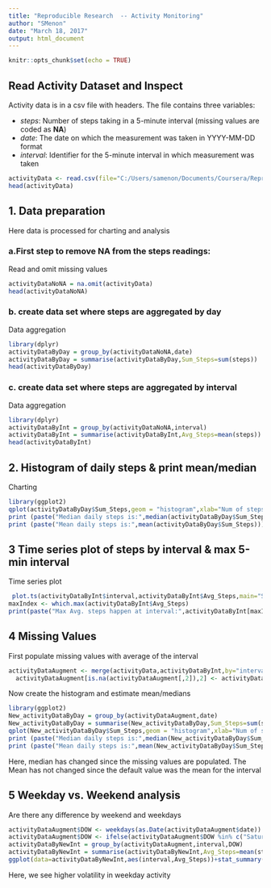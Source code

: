 ```yaml
---
title: "Reproducible Research  -- Activity Monitoring"
author: "SMenon"
date: "March 18, 2017"
output: html_document
---
```


```r
knitr::opts_chunk$set(echo = TRUE)
```

## Read Activity Dataset and Inspect  

Activity data is in a csv file with headers. The file contains three variables:  

* *steps*: Number of steps taking in a 5-minute interval (missing values are coded as **NA**)  
* *date*: The date on which the measurement was taken in YYYY-MM-DD format  
* *interval*: Identifier for the 5-minute interval in which measurement was taken  

```r
activityData <- read.csv(file="C:/Users/samenon/Documents/Coursera/ReproResearch/activity.csv",header=TRUE,sep=",")
head(activityData)
```

## 1. Data preparation

Here data is processed for charting and analysis  

### a.First step to remove NA from the steps readings:  

Read and omit missing values  
```r
activityDataNoNA = na.omit(activityData)
head(activityDataNoNA)
```

### b. create data set where steps are aggregated by day

Data aggregation  

```r
library(dplyr)
activityDataByDay = group_by(activityDataNoNA,date)
activityDataByDay = summarise(activityDataByDay,Sum_Steps=sum(steps))
head(activityDataByDay)
```

### c. create data set where steps are aggregated by interval

Data aggregation  

```r
library(dplyr)
activityDataByInt = group_by(activityDataNoNA,interval)
activityDataByInt = summarise(activityDataByInt,Avg_Steps=mean(steps))
head(activityDataByInt)
```

## 2. Histogram of daily steps & print mean/median
Charting  

```r
library(ggplot2)
qplot(activityDataByDay$Sum_Steps,geom = "histogram",xlab="Num of steps", ylab="frequency")
print (paste("Median daily steps is:",median(activityDataByDay$Sum_Steps)))
print (paste("Mean daily steps is:",mean(activityDataByDay$Sum_Steps)))
```

## 3 Time series plot of steps by interval & max 5-min interval
Time series plot  

```r
 plot.ts(activityDataByInt$interval,activityDataByInt$Avg_Steps,main="Steps by Interval",type="l",xlab="Interval", ylab="Average Steps")
maxIndex <- which.max(activityDataByInt$Avg_Steps)
print(paste("Max Avg. steps happen at interval:",activityDataByInt[maxIndex,1]))
```
## 4 Missing Values

First populate missing values with average of the interval  

```r
activityDataAugment <- merge(activityData,activityDataByInt,by="interval")
  activityDataAugment[is.na(activityDataAugment[,2]),2] <- activityDataAugment[is.na(activityDataAugment[,2]),4]
```
  Now create the histogram and estimate mean/medians
```r
library(ggplot2)
New_activityDataByDay = group_by(activityDataAugment,date)
New_activityDataByDay = summarise(New_activityDataByDay,Sum_Steps=sum(steps))
qplot(New_activityDataByDay$Sum_Steps,geom = "histogram",xlab="Num of steps", ylab="frequency")
print (paste("Median daily steps is:",median(New_activityDataByDay$Sum_Steps)))
print (paste("Mean daily steps is:",mean(New_activityDataByDay$Sum_Steps)))
```
Here, median has changed since the missing values are populated. The Mean has not changed since the default value was the mean for the interval

## 5 Weekday vs. Weekend analysis

Are there any difference by weekend and weekdays  

```r
activityDataAugment$DOW <- weekdays(as.Date(activityDataAugment$date))
activityDataAugment$DOW <- ifelse(activityDataAugment$DOW %in% c("Saturday","Sunday"),"Weekend","Weekday")
activityDataByNewInt = group_by(activityDataAugment,interval,DOW)
activityDataByNewInt = summarise(activityDataByNewInt,Avg_Steps=mean(steps))
ggplot(data=activityDataByNewInt,aes(interval,Avg_Steps))+stat_summary(fun.y=mean,geom="line") + facet_grid(~DOW)
```
  
Here, we see higher volatility in weekday activity
